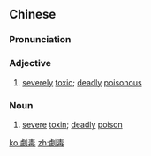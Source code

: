 {{also|剧毒}}
==Chinese==
{{zh-forms|s=剧毒}}

===Pronunciation===
{{zh-pron
|m=jùdú
|c=kek6 duk6
|mn=ke̍k-to̍k
|cat=a,n
}}

===Adjective===
{{zh-adj}}

# [[severely]] [[toxic]]; [[deadly]] [[poisonous]]

===Noun===
{{zh-noun}}

# [[severe]] [[toxin]]; [[deadly]] [[poison]]

[[ko:劇毒]]
[[zh:劇毒]]